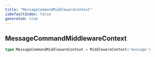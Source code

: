 ```yaml
---
title: "MessageCommandMiddlewareContext"
isDefaultIndex: false
generated: true
---
```



<!-- This file was generated from the CommandKit source. Do not modify. Instead, re-run the "docgen" script -->


## MessageCommandMiddlewareContext

<GenerationInfo sourceFile="packages/commandkit/src/app/commands/Context.ts" sourceLine="66" packageName="commandkit" />



```ts title="Signature"
type MessageCommandMiddlewareContext = MiddlewareContext<'message'>
```
